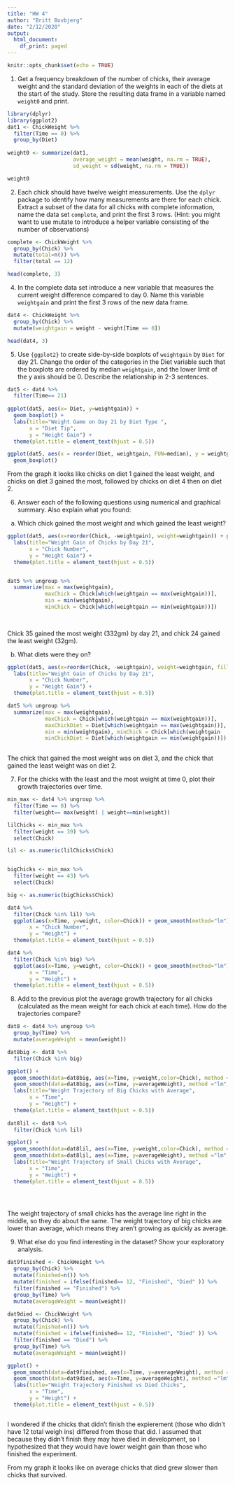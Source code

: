 ```yaml
---
title: "HW 4"
author: "Britt Bovbjerg"
date: "2/12/2020"
output:
  html_document:
    df_print: paged
---
```



```r
knitr::opts_chunk$set(echo = TRUE)
```
1. Get a frequency breakdown of the number of chicks, their average weight and the standard deviation of the weights in each of the diets at the start of the study. Store the resulting data frame in a variable named `weight0` and print.<br>
<!-- 5 pts of extra credit: construct a ggplot that shows average weights by diet with an interval (shown as a line) of +- the standard deviation around the averages. -->
```r
library(dplyr)
library(ggplot2)
dat1 <- ChickWeight %>%
  filter(Time == 0) %>%
  group_by(Diet)
 
weight0 <- summarize(dat1, 
                     average_weight = mean(weight, na.rm = TRUE),
                     sd_weight = sd(weight, na.rm = TRUE))

weight0

```

2. Each chick should have twelve weight measurements. Use the `dplyr` package to identify how many measurements are there for each chick. Extract a subset of the data for all chicks with complete information, name the data set `complete`, and print the first 3 rows. (Hint: you might want to use mutate to introduce a helper variable consisting of the number of observations)
```r
complete <- ChickWeight %>%
  group_by(Chick) %>%
  mutate(total=n()) %>%
  filter(total == 12)

head(complete, 3)

```

4. In the complete data set introduce a new variable that measures the current weight difference compared to day 0. Name this variable  `weightgain` and print the first 3 rows of the new data frame.
```r
dat4 <- ChickWeight %>%
  group_by(Chick) %>%
  mutate(weightgain = weight - weight[Time == 0])

head(dat4, 3)
```

5. Use `{ggplot2}` to create side-by-side boxplots of `weightgain` by `Diet` for day 21. Change the order of the categories in the Diet variable such that the boxplots are ordered by median `weightgain`, and the lower limit of the y axis should be 0. Describe the relationship in 2-3 sentences. 
```r
dat5 <- dat4 %>%
  filter(Time== 21)
  
ggplot(dat5, aes(x= Diet, y=weightgain)) + 
  geom_boxplot() + 
  labs(title="Weight Game on Day 21 by Diet Type ", 
       x = "Diet Tip", 
       y = "Weight Gain") + 
  theme(plot.title = element_text(hjust = 0.5))

ggplot(dat5, aes(x = reorder(Diet, weightgain, FUN=median), y = weightgain)) + 
  geom_boxplot()

```
From the graph it looks like chicks on diet 1 gained the least weight, and chicks on diet 3 gained the most, followed by chicks on diet 4 then on diet 2. 

6. Answer each of the following questions using numerical and graphical summary. Also explain what you found: 

(a) Which chick gained the most weight and which gained the least weight? 
```r
ggplot(dat5, aes(x=reorder(Chick, -weightgain), weight=weightgain)) + geom_bar() + 
  labs(title="Weight Gain of Chicks by Day 21", 
       x = "Chick Number", 
       y = "Weight Gain") + 
  theme(plot.title = element_text(hjust = 0.5))


dat5 %>% ungroup %>% 
  summarize(max = max(weightgain), 
            maxChick = Chick[which(weightgain == max(weightgain))], 
            min = min(weightgain), 
            minChick = Chick[which(weightgain == min(weightgain))])
 
  
```
Chick 35 gained the most weight (332gm) by day 21, and chick 24 gained the least weight (32gm). 

(b) What diets were they on?
```r
ggplot(dat5, aes(x=reorder(Chick, -weightgain), weight=weightgain, fill=Diet)) + geom_bar() + 
  labs(title="Weight Gain of Chicks by Day 21", 
       x = "Chick Number", 
       y = "Weight Gain") + 
  theme(plot.title = element_text(hjust = 0.5))

dat5 %>% ungroup %>% 
  summarize(max = max(weightgain), 
            maxChick = Chick[which(weightgain == max(weightgain))],  
            maxChickDiet = Diet[which(weightgain == max(weightgain))], 
            min = min(weightgain), minChick = Chick[which(weightgain                ==min(weightgain))], 
            minChickDiet = Diet[which(weightgain == min(weightgain))])
 
```
The chick that gained the most weight was on diet 3, and the chick that gained the least weight was on diet 2. 

7. For the chicks with the least and the most weight at time 0, plot their growth trajectories over time.
```r

min_max <- dat4 %>% ungroup %>%
  filter(Time == 0) %>%
  filter(weight== max(weight) | weight==min(weight))

lilChicks <- min_max %>%
  filter(weight == 39) %>%
  select(Chick)

lil <- as.numeric(lilChicks$Chick)


bigChicks <- min_max %>%
  filter(weight == 43) %>%
  select(Chick) 

big <- as.numeric(bigChicks$Chick)

dat4 %>% 
  filter(Chick %in% lil) %>%
  ggplot(aes(x=Time, y=weight, color=Chick)) + geom_smooth(method="lm")+ labs(title="Weight Trajectory of Small Chicks ", 
       x = "Chick Number", 
       y = "Weight") + 
  theme(plot.title = element_text(hjust = 0.5))

dat4 %>% 
  filter(Chick %in% big) %>%
  ggplot(aes(x=Time, y=weight, color=Chick)) + geom_smooth(method="lm")+ labs(title="Weight Trajectory of Big Chicks", 
       x = "Time", 
       y = "Weight") + 
  theme(plot.title = element_text(hjust = 0.5))
```
8. Add to the previous plot the average growth trajectory for all chicks (calculated as the mean weight for each chick at each time). How do the trajectories compare?
```r
dat8 <- dat4 %>% ungroup %>%
  group_by(Time) %>%
  mutate(averageWeight = mean(weight))

dat8big <- dat8 %>%
  filter(Chick %in% big)

ggplot() + 
  geom_smooth(data=dat8big, aes(x=Time, y=weight,color=Chick), method ="lm") +
  geom_smooth(data=dat8big, aes(x=Time, y=averageWeight), method ="lm", color="Black")+
  labs(title="Weight Trajectory of Big Chicks with Average", 
       x = "Time", 
       y = "Weight") + 
  theme(plot.title = element_text(hjust = 0.5)) 
  
dat8lil <- dat8 %>%
  filter(Chick %in% lil)

ggplot() + 
  geom_smooth(data=dat8lil, aes(x=Time, y=weight,color=Chick), method ="lm") +
  geom_smooth(data=dat8lil, aes(x=Time, y=averageWeight), method ="lm", color="Black")+
  labs(title="Weight Trajectory of Small Chicks with Average", 
       x = "Time", 
       y = "Weight") + 
  theme(plot.title = element_text(hjust = 0.5)) 


  


```
The weight trajectory of small chicks has the average line right in the middle, so they do about the same. The weight trajectory of big chicks are lower than average, which  means they aren't growing as quickly as average.  

9. What else do you find interesting in the dataset? Show your exploratory analysis.
```r
dat9finished <- ChickWeight %>%
  group_by(Chick) %>%
  mutate(finished=n()) %>%
  mutate(finished = ifelse(finished== 12, "Finished", "Died" )) %>%
  filter(finished == "Finished") %>%
  group_by(Time) %>%
  mutate(averageWeight = mean(weight))

dat9died <- ChickWeight %>%
  group_by(Chick) %>%
  mutate(finished=n()) %>%
  mutate(finished = ifelse(finished== 12, "Finished", "Died" )) %>%
  filter(finished == "Died") %>%
  group_by(Time) %>%
  mutate(averageWeight = mean(weight))

ggplot() + 
  geom_smooth(data=dat9finished, aes(x=Time, y=averageWeight), method ="lm", color = "blue") +
  geom_smooth(data=dat9died, aes(x=Time, y=averageWeight), method ="lm", color = "black")+
  labs(title="Weight Trajectory Finished vs Died Chicks", 
       x = "Time", 
       y = "Weight") + 
  theme(plot.title = element_text(hjust = 0.5))



```

I wondered if the chicks that didn't finish the expierement (those who didn't have 12 total weigh ins) differed from those that did. I assumed that because they didn't finish they may have died in development, so I hypothesized that they would have lower weight gain than those who finished the experiment. 

From my graph it looks like on average chicks that died grew slower than chicks that survived. 